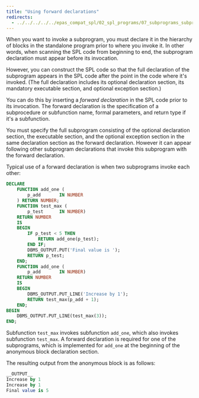 ```yaml
---
title: "Using forward declarations"
redirects:
  - ../../../../../epas_compat_spl/02_spl_programs/07_subprograms_subprocedures_and_subfunctions/05_using_forward_declarations #generated for docs/epas/reorg-role-use-case-mode
---
```


<div id="using_forward_declarations" class="registered_link"></div>

When you want to invoke a subprogram, you must declare it in the hierarchy of blocks in the standalone program prior to where you invoke it. In other words, when scanning the SPL code from beginning to end, the subprogram declaration must appear before its invocation.

However, you can construct the SPL code so that the full declaration of the subprogram appears in the SPL code after the point in the code where it's invoked. (The full declaration includes its optional declaration section, its mandatory executable section, and optional exception section.) 

You can do this by inserting a *forward declaration* in the SPL code prior to its invocation. The forward declaration is the specification of a subprocedure or subfunction name, formal parameters, and return type if it's a subfunction.

You must specify the full subprogram consisting of the optional declaration section, the executable section, and the optional exception section in the same declaration section as the forward declaration. However it can appear following other subprogram declarations that invoke this subprogram with the forward declaration.

Typical use of a forward declaration is when two subprograms invoke each other:

```sql
DECLARE
    FUNCTION add_one (
        p_add       IN NUMBER
    ) RETURN NUMBER;
    FUNCTION test_max (
        p_test      IN NUMBER)
    RETURN NUMBER
    IS
    BEGIN
        IF p_test < 5 THEN
            RETURN add_one(p_test);
        END IF;
        DBMS_OUTPUT.PUT('Final value is ');
        RETURN p_test;
    END;
    FUNCTION add_one (
        p_add       IN NUMBER)
    RETURN NUMBER
    IS
    BEGIN
        DBMS_OUTPUT.PUT_LINE('Increase by 1');
        RETURN test_max(p_add + 1);
    END;
BEGIN
    DBMS_OUTPUT.PUT_LINE(test_max(3));
END;
```

Subfunction `test_max` invokes subfunction `add_one`, which also invokes subfunction `test_max`. A forward declaration is required for one of the subprograms, which is implemented for `add_one` at the beginning of the anonymous block declaration section.

The resulting output from the anonymous block is as follows:

```sql
__OUTPUT__
Increase by 1
Increase by 1
Final value is 5
```
